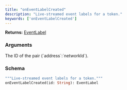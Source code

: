 ```yaml
---
title: "onEventLabelCreated"
description: "Live-streamed event labels for a token."
keywords: ['onEventLabelCreated']
---
```


**Returns:** [EventLabel](/api-reference/types/eventlabel)

### Arguments

<ResponseField name="id" type="String">
  The ID of the pair (`address`:`networkId`).
</ResponseField>

### Schema


```graphql 
"""Live-streamed event labels for a token."""
onEventLabelCreated(id: String): EventLabel
```
